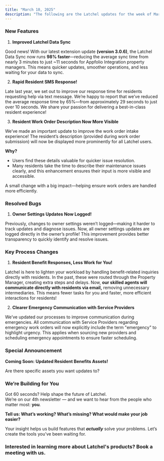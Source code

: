 ```yaml
---
title: "March 10, 2025"
description: "The following are the Latchel updates for the week of March 10, 2025."
---
```


### **New Features**

1. **Improved Latchel Data Sync**

Good news\! With our latest extension update **(version 3.0.6)**, the Latchel Data Sync now runs **98% faster**—reducing the average sync time from nearly 3 minutes to just ~11 seconds for Appfolio Integration property managers. This means quicker updates, smoother operations, and less waiting for your data to sync.

2. **Rapid Resident SMS Response\!**

Late last year, we set out to improve our response time for residents requesting help via text message. We’re happy to report that we’ve reduced the average response time by 65%—from approximately 29 seconds to just over 10 seconds. We share your passion for delivering a best-in-class resident experience\!

3. **Resident Work Order Description Now More Visible**

We’ve made an important update to improve the work order intake experience\! The resident’s description (provided during work order submission) will now be displayed more prominently for all Latchel users.

**Why?**

- Users find these details valuable for quicker issue resolution.
- Many residents take the time to describe their maintenance issues clearly, and this enhancement ensures their input is more visible and accessible.

A small change with a big impact—helping ensure work orders are handled more efficiently.

### **Resolved Bugs**

1. **Owner Settings Updates Now Logged\!**

Previously, changes to owner settings weren’t logged—making it harder to track updates and diagnose issues. Now, all owner settings updates are logged directly in the owner’s profile\! This improvement provides better transparency to quickly identify and resolve issues.

### **Key Process Changes**

1. **Resident Benefit Responses, Less Work for You\!**

Latchel is here to lighten your workload by handling benefit-related inquiries directly with residents. In the past, these were routed through the Property Manager, creating extra steps and delays. Now, **our skilled agents will communicate directly with residents via email,** removing unnecessary intermediaries. This means fewer tasks for you and faster, more efficient interactions for residents\!

2. **Clearer Emergency Communication with Service Providers**

We’ve updated our processes to improve communication during emergencies. All communication with Service Providers regarding emergency work orders will now explicitly include the term "emergency" to highlight urgency. This applies when sourcing new providers and scheduling emergency appointments to ensure faster scheduling.

### **Special Announcement**

**Coming Soon:** **Updated Resident Benefits Assets\!**

Are there specific assets you want updates to?

<CardGroup cols={2}>
  <Card title="Let us know!" icon="message-pen" iconType="duotone" color="#ff9b8a" horizontal href="https://docs.google.com/forms/d/e/1FAIpQLSdOgs-k3AiNoU8RP3QLw6-nQ8LHEqXRaaZnKU7h8CfkjAShaA/viewform?usp=dialog">
    
  </Card>
</CardGroup>

### **We’re Building for You**

Got 60 seconds? Help shape the future of Latchel.\
We’re on our 4th newsletter — and we want to hear from the people who matter most: **you**.

**Tell us: What’s working? What’s missing? What would make your job easier?**

<CardGroup cols={2}>
  <Card title="Share your feedback here — it’s quick and impactful." icon="message-pen" iconType="duotone" color="#ff9b8a" horizontal href="https://forms.gle/fndzwWLczhkWjBQc8">
    
  </Card>
</CardGroup>

Your insight helps us build features that **_actually_** solve your problems. Let’s create the tools you’ve been waiting for.

### **Interested in learning more about Latchel's products? Book a meeting with us.**

<CardGroup cols={2}>
  <Card title="Get a Demo" icon="comments-question-check" iconType="duotone" color="#ff9b8a" horizontal href="https://latchel.com/demo-request-releases/">
    
  </Card>
</CardGroup>